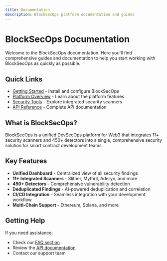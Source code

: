```yaml
---
title: Documentation
description: BlockSecOps platform documentation and guides
---
```


# BlockSecOps Documentation

Welcome to the BlockSecOps documentation. Here you'll find comprehensive guides and documentation to help you start working with BlockSecOps as quickly as possible.

## Quick Links

- [Getting Started](/docs/getting-started/installation) - Install and configure BlockSecOps
- [Platform Overview](/docs/platform/overview) - Learn about the platform features
- [Security Tools](/docs/security-tools) - Explore integrated security scanners
- [API Reference](/api/reference) - Complete API documentation

## What is BlockSecOps?

BlockSecOps is a unified DevSecOps platform for Web3 that integrates 11+ security scanners and 450+ detectors into a single, comprehensive security solution for smart contract development teams.

## Key Features

- **Unified Dashboard** - Centralized view of all security findings
- **11+ Integrated Scanners** - Slither, Mythril, Aderyn, and more
- **450+ Detectors** - Comprehensive vulnerability detection
- **Deduplicated Findings** - AI-powered deduplication and correlation
- **CI/CD Integration** - Seamless integration with your development workflow
- **Multi-Chain Support** - Ethereum, Solana, and more

## Getting Help

If you need assistance:

- Check our [FAQ section](/docs/faq)
- Review the [API documentation](/api/reference)
- Contact our support team
